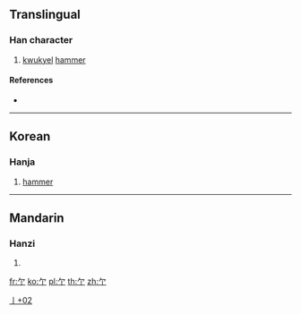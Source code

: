 {{character info/new}}
==Translingual==

===Han character===
{{Han char|rn=6|rad=亅|as=02|sn=3|four=|canj=NN|ids=⿱⺈亅 <small>(GK)</small>,⿱𠂉亅 <small>(T)</small>,⿱𠂉丨,⿰丿丁,⿰丿𠄐}}

# [[kwukyel]] [[hammer]]

====References====
* {{Han ref|kx=0085.151|hdz=10032.021|uh=4E87|ud=20103}}

----

==Korean==

===Hanja===
{{ko-hanja|hangeul=[[마]]|rv=ma|mr=ma|y=ma|eumhun=[[망치]]|ehrv=mangchi|ehmr=mangch'i|ehy=mangchi}}

# [[hammer]]

----

==Mandarin==

===Hanzi===
{{cmn-hanzi|pin=[[ma]]|wg=ma}}

# {{defn|lang=cmn|sort=亅02}}

[[Category:Korean-only CJKV Characters|亅+02]]

[[fr:亇]]
[[ko:亇]]
[[pl:亇]]
[[th:亇]]
[[zh:亇]]